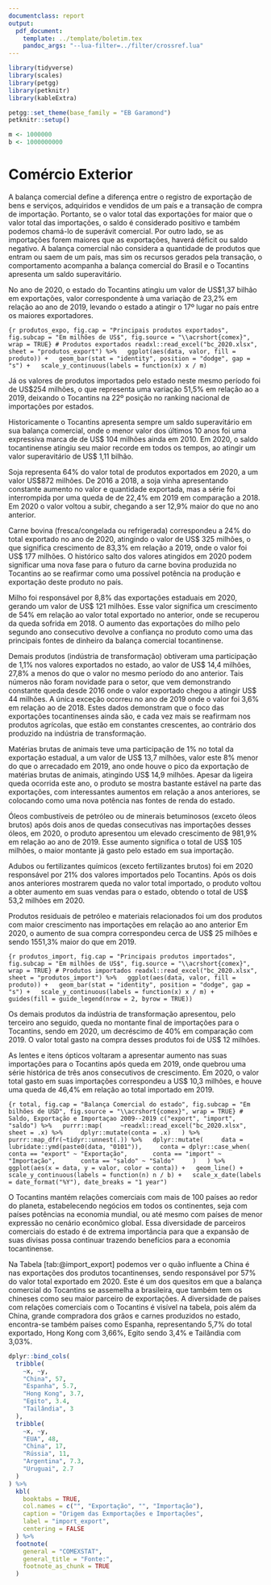 ```yaml
---
documentclass: report
output:
  pdf_document:
    template: ../template/boletim.tex
    pandoc_args: "--lua-filter=../filter/crossref.lua"
---
```


```r
library(tidyverse)
library(scales)
library(petgg)
library(petknitr)
library(kableExtra)

petgg::set_theme(base_family = "EB Garamond")
petknitr::setup()

m <- 1000000
b <- 1000000000
```

# Comércio Exterior

A balança comercial define a diferença entre o registro de exportação de bens e serviços, adquiridos e vendidos de um país e a transação de compra de importação. Portanto, se o valor total das exportações for maior que o valor total das importações, o saldo é considerado positivo e também podemos chamá-lo de superávit comercial. Por outro lado, se as importações forem maiores que as exportações, haverá déficit ou saldo negativo. A balança comercial não considera a quantidade de produtos que entram ou saem de um país, mas sim os recursos gerados pela transação, o comportamento acompanha a balança comercial do Brasil e o Tocantins apresenta um saldo superavitário.

No ano de 2020, o estado do Tocantins atingiu um valor de US$1,37 bilhão em exportações, valor correspondente à uma variação de 23,2% em relação ao ano de 2019, levando o estado a atingir o 17º lugar no país entre os maiores exportadores.

```{r produtos_expo, fig.cap = "Principais produtos exportados", fig.subcap = "Em milhões de US$", fig.source = "\\acrshort{comex}", wrap = TRUE}
# Produtos exportados
readxl::read_excel("bc_2020.xlsx", sheet = "produtos_export") %>%
  ggplot(aes(data, valor, fill = produto)) +
  geom_bar(stat = "identity", position = "dodge", gap = "s") +
  scale_y_continuous(labels = function(x) x / m)
```

Já os valores de produtos importados pelo estado neste mesmo período foi de US$254 milhões, o que representa uma variação 51,5% em relação ao a 2019, deixando o Tocantins na 22º posição no ranking nacional de importações por estados.

Historicamente o Tocantins apresenta sempre um saldo superavitário em sua balança comercial, onde o menor valor dos últimos 10 anos foi uma expressiva marca de de US$ 104 milhões ainda em 2010. Em 2020, o saldo tocantinense atingiu seu maior recorde em todos os tempos, ao atingir um valor superavitário de US$ 1,11 bilhão.

Soja representa 64% do valor total de produtos exportados em 2020, a um valor US$872 milhões. De 2016 a 2018, a soja vinha apresentando constante aumento no valor e quantidade exportada, mas a série foi interrompida por uma queda de de 22,4% em 2019 em comparação a 2018. Em 2020 o valor voltou a subir, chegando a ser 12,9% maior do que no ano anterior.

Carne bovina (fresca/congelada ou refrigerada) correspondeu a 24% do total exportado no ano de 2020, atingindo o valor de US$ 325 milhões, o que significa crescimento de 83,3% em relação a 2019, onde o valor foi US$ 177 milhões. O histórico salto dos valores atingidos em 2020 podem significar uma nova fase para o futuro da carne bovina produzida no Tocantins ao se reafirmar como uma possível potência na produção e exportação deste produto no país.

Milho foi responsável por 8,8% das exportações estaduais em 2020, gerando um valor de US$ 121 milhões. Esse valor significa um crescimento de 54% em relação ao valor total exportado no anterior, onde se recuperou da queda sofrida em 2018. O aumento das exportações do milho pelo segundo ano consecutivo devolve a confiança no produto como uma das principais fontes de dinheiro da balança comercial tocantinense.

Demais produtos (indústria de transformação) obtiveram uma participação de 1,1% nos valores exportados no estado, ao valor de US$ 14,4 milhões, 27,8% a menos do que o valor no mesmo período do ano anterior. Tais números não foram novidade para o setor, que vem demonstrando constante queda desde 2016 onde o valor exportado chegou a atingir US$ 44 milhões. A única exceção ocorreu no ano de 2019 onde o valor foi 3,6% em relação ao de 2018. Estes dados demonstram que o foco das exportações tocantinenses ainda são, e cada vez mais se reafirmam nos produtos agrícolas, que estão em constantes crescentes, ao contrário dos produzido na indústria de transformação.

Matérias brutas de animais teve uma participação de 1% no total da exportação estadual, a um valor de US$ 13,7 milhões, valor este 8% menor do que o arrecadado em 2019, ano onde houve o pico da exportação de matérias brutas de animais, atingindo US$ 14,9 milhões. Apesar da ligeira queda ocorrida este ano, o produto se mostra bastante estável na parte das exportações, com interessantes aumentos em relação a anos anteriores, se colocando como uma nova potência nas fontes de renda do estado.

Óleos combustíveis de petróleo ou de minerais betuminosos (exceto óleos brutos) após dois anos de quedas consecutivas nas importações desses óleos, em 2020, o produto apresentou um elevado crescimento de 981,9% em relação ao ano de 2019. Esse aumento significa o total de US$ 105 milhões, o maior montante já gasto pelo estado em sua importação.

Adubos ou fertilizantes químicos (exceto fertilizantes brutos) foi em 2020 responsável por 21% dos valores importados pelo Tocantins. Após os dois anos anteriores mostrarem queda no valor total importado, o produto voltou a obter aumento em suas vendas para o estado, obtendo o total de US$ 53,2 milhões em 2020.

Produtos residuais de petróleo e materiais relacionados foi um dos produtos com maior crescimento nas importações em relação ao ano anterior Em 2020, o aumento de sua compra correspondeu cerca de US$ 25 milhões e sendo 1551,3% maior do que em 2019.

```{r produtos_import, fig.cap = "Principais produtos importados", fig.subcap = "Em milhões de US$", fig.source = "\\acrshort{comex}", wrap = TRUE}
# Produtos importados
readxl::read_excel("bc_2020.xlsx", sheet = "produtos_import") %>%
  ggplot(aes(data, valor, fill = produto)) +
  geom_bar(stat = "identity", position = "dodge", gap = "s") +
  scale_y_continuous(labels = function(x) x / m) +
  guides(fill = guide_legend(nrow = 2, byrow = TRUE))
```

Os demais produtos da indústria de transformação apresentou, pelo terceiro ano seguido, queda no montante final de importações para o Tocantins, sendo em 2020, um decréscimo de 40% em comparação com 2019. O valor total gasto na compra desses produtos foi de US$ 12 milhões.

As lentes e itens ópticos voltaram a apresentar aumento nas suas importações para o Tocantins após queda em 2019, onde quebrou uma série histórica de três anos consecutivos de crescimento. Em 2020, o valor total gasto em suas importações correspondeu a US$ 10,3 milhões, e houve uma queda de 46,4% em relação ao total importado em 2019.

```{r total, fig.cap = "Balança Comercial do estado", fig.subcap = "Em bilhões de USD", fig.source = "\\acrshort{comex}", wrap = TRUE}
# Saldo, Exportação e Importaçao 2009--2019
c("export", "import", "saldo") %>%
  purrr::map(
    ~readxl::read_excel("bc_2020.xlsx", sheet = .x) %>%
    dplyr::mutate(conta = .x)
  ) %>%
  purrr::map_dfr(~tidyr::unnest(.)) %>%
  dplyr::mutate(
    data = lubridate::ymd(paste0(data, "0101")),
    conta = dplyr::case_when(
      conta == "export" ~ "Exportação",
      conta == "import" ~ "Importação",
      conta == "saldo" ~ "Saldo"
    )
  ) %>%
  ggplot(aes(x = data, y = valor, color = conta)) +
  geom_line() +
  scale_y_continuous(labels = function(n) n / b) +
  scale_x_date(labels = date_format("%Y"), date_breaks = "1 year")
```

O Tocantins mantém relações comerciais com mais de 100 países ao redor do planeta, estabelecendo negócios em todos os continentes, seja com países potências na economia mundial, ou até mesmo com países de menor expressão no cenário econômico global. Essa diversidade de parceiros comerciais do estado é de extrema importância para que a expansão de suas divisas possa continuar trazendo benefícios para a economia tocantinense.

Na Tabela [tab:@import_export] podemos ver o quão influente a China é nas exportações dos produtos tocantinenses, sendo responsável por 57% do valor total exportado em 2020. Este é um dos quesitos em que a balança comercial do Tocantins se assemelha a brasileira, que também tem os chineses como seu maior parceiro de exportações. A diversidade de países com relações comerciais com o Tocantins é visível na tabela, pois além da China, grande compradora dos grãos e carnes produzidos no estado, encontra-se também países como Espanha, representando 5,7% do total exportado, Hong Kong com 3,66%, Egito sendo 3,4% e Tailândia com 3,03%.

```r
dplyr::bind_cols(
  tribble(
    ~x, ~y,
    "China", 57,
    "Espanha", 5.7,
    "Hong Kong", 3.7,
    "Egito", 3.4,
    "Tailândia", 3
  ),
  tribble(
    ~x, ~y,
    "EUA", 48,
    "China", 17,
    "Rússia", 11,
    "Argentina", 7.3,
    "Uruguai", 2.7
  )
) %>%
  kbl(
    booktabs = TRUE,
    col.names = c("", "Exportação", "", "Importação"),
    caption = "Origem das Exmportações e Importações",
    label = "import_export",
    centering = FALSE
  ) %>%
  footnote(
    general = "COMEXSTAT",
    general_title = "Fonte:",
    footnote_as_chunk = TRUE
  )
```